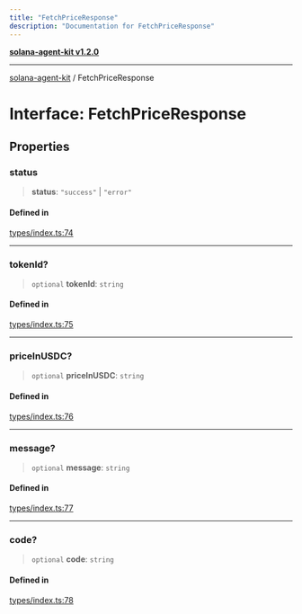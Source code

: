 ```yaml
---
title: "FetchPriceResponse"
description: "Documentation for FetchPriceResponse"
---
```


[**solana-agent-kit v1.2.0**](../README.md)

***

[solana-agent-kit](../README.md) / FetchPriceResponse

# Interface: FetchPriceResponse

## Properties

### status

> **status**: `"success"` \| `"error"`

#### Defined in

[types/index.ts:74](https://github.com/thearyanag/solana-agent-kit/blob/c88d8d8c341dc6e1d1c45e94402cf4241851da80/src/types/index.ts#L74)

***

### tokenId?

> `optional` **tokenId**: `string`

#### Defined in

[types/index.ts:75](https://github.com/thearyanag/solana-agent-kit/blob/c88d8d8c341dc6e1d1c45e94402cf4241851da80/src/types/index.ts#L75)

***

### priceInUSDC?

> `optional` **priceInUSDC**: `string`

#### Defined in

[types/index.ts:76](https://github.com/thearyanag/solana-agent-kit/blob/c88d8d8c341dc6e1d1c45e94402cf4241851da80/src/types/index.ts#L76)

***

### message?

> `optional` **message**: `string`

#### Defined in

[types/index.ts:77](https://github.com/thearyanag/solana-agent-kit/blob/c88d8d8c341dc6e1d1c45e94402cf4241851da80/src/types/index.ts#L77)

***

### code?

> `optional` **code**: `string`

#### Defined in

[types/index.ts:78](https://github.com/thearyanag/solana-agent-kit/blob/c88d8d8c341dc6e1d1c45e94402cf4241851da80/src/types/index.ts#L78)
